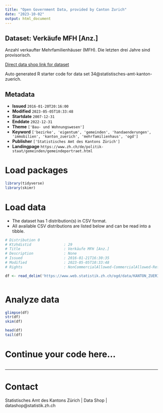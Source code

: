 ```yaml
---
title: "Open Government Data, provided by Canton Zurich"
date: "2023-10-02"
output: html_document
---
```


## Dataset: Verkäufe MFH [Anz.]

Anzahl verkaufter Mehrfamilienhäuser (MFH). Die letzten drei Jahre sind provisorisch.

[Direct data shop link for dataset](https://www.zh.ch/de/politik-staat/opendata.zhweb-noredirect.zhweb-cache.html#/datasets/34@statistisches-amt-kanton-zuerich)

Auto generated R starter code for data set 34@statistisches-amt-kanton-zuerich.

## Metadata

- **Issued** `2016-01-20T20:16:00`
- **Modified** `2023-05-05T10:33:48`
- **Startdate** `2007-12-31`
- **Enddate** `2022-12-31`
- **Theme** `['Bau- und Wohnungswesen']`
- **Keyword** `['bezirke', 'eigentum', 'gemeinden', 'handaenderungen', 'immobilien', 'kanton_zuerich', 'mehrfamilienhaus', 'ogd']`
- **Publisher** `['Statistisches Amt des Kantons Zürich']`
- **Landingpage** `https://www.zh.ch/de/politik-staat/gemeinden/gemeindeportraet.html`


# Load packages

```r

library(tidyverse)
library(skimr)

```

# Load data

-   The dataset has 1 distribution(s) in CSV format.
-   All available CSV distributions are listed below and can be read into a tibble.

```r

# Distribution 0
# Ktzhdistid               : 29
# Title                    : Verkäufe MFH [Anz.]
# Description              : None
# Issued                   : 2016-01-21T16:30:35
# Modified                 : 2023-05-05T10:33:48
# Rights                   : NonCommercialAllowed-CommercialAllowed-ReferenceRequired

df <- read_delim('https://www.web.statistik.zh.ch/ogd/data/KANTON_ZUERICH_191.csv')



```

# Analyze data

```r

glimpse(df)
str(df)
skim(df)

head(df)
tail(df)

```

# Continue your code here...

```r

```

------------------------------------------------------------------------

# Contact

Statistisches Amt des Kantons Zürich | Data Shop | datashop@statistik.zh.ch

